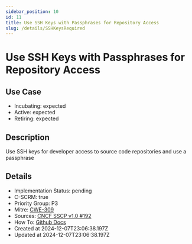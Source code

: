 ```yaml
---
sidebar_position: 10
id: 11
title: Use SSH Keys with Passphrases for Repository Access
slug: /details/SSHKeysRequired
---
```


# Use SSH Keys with Passphrases for Repository Access

## Use Case
- Incubating: expected
- Active: expected
- Retiring: expected

## Description

Use SSH keys for developer access to source code repositories and use a passphrase

## Details
- Implementation Status: pending
- C-SCRM: true
- Priority Group: P3
- Mitre: [CWE-309](https://cwe.mitre.org/data/definitions/309.html)
- Sources: [CNCF SSCP v1.0 #192](https://github.com/cncf/tag-security/blob/main/supply-chain-security/supply-chain-security-paper/sscsp.md#use-ssh-keys-to-provide-developers-access-to-source-code-repositories)
- How To: [Github Docs](https://docs.github.com/en/authentication/connecting-to-github-with-ssh/about-ssh)
- Created at 2024-12-07T23:06:38.197Z
- Updated at 2024-12-07T23:06:38.197Z

